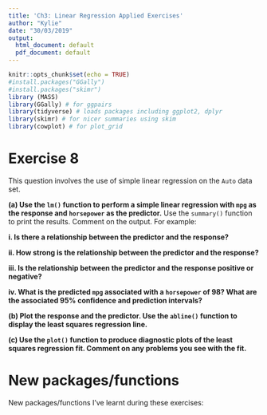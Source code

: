 ```yaml
---
title: 'Ch3: Linear Regression Applied Exercises'
author: "Kylie"
date: "30/03/2019"
output:
  html_document: default
  pdf_document: default
---
```


```r
knitr::opts_chunk$set(echo = TRUE)
#install.packages("GGally")
#install.packages("skimr")
library (MASS)
library(GGally) # for ggpairs
library(tidyverse) # loads packages including ggplot2, dplyr
library(skimr) # for nicer summaries using skim
library(cowplot) # for plot_grid
```

# Exercise 8

This question involves the use of simple linear regression on the `Auto`
data set.

**(a) Use the `lm()` function to perform a simple linear regression with `mpg` as the response and `horsepower` as the predictor.** Use the `summary()` function to print the results. Comment on the output.
For example:

**i. Is there a relationship between the predictor and the response?**

**ii. How strong is the relationship between the predictor and the response?**

**iii. Is the relationship between the predictor and the response positive or negative?**

**iv. What is the predicted `mpg` associated with a `horsepower` of 98? What are the associated 95% confidence and prediction
intervals?**

**(b) Plot the response and the predictor. Use the `abline()` function to display the least squares regression line.**

**(c) Use the `plot()` function to produce diagnostic plots of the least squares regression fit. Comment on any problems you see with
the fit.**

# New packages/functions 

New packages/functions I've learnt during these exercises:

